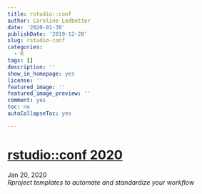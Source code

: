 ```yaml
---
title: rstudio::conf
author: Caroline Ledbetter
date: '2020-01-30'
publishDate: '2019-12-20'
slug: rstudio-conf
categories:
  - R
tags: []
description: ''
show_in_homepage: yes
license: ''
featured_image: ''
featured_image_preview: ''
comment: yes
toc: no
autoCollapseToc: yes

---
```

# [rstudio::conf 2020](https://web.cvent.com/event/36ebe042-0113-44f1-8e36-b9bc5d0733bf/summary?RefId=homepage-top&utm_campaign=Site%20Promo&utm_medium=Banner&utm_source=HomePage)
Jan 20, 2020  
*Rproject templates to automate and standardize your workflow*


